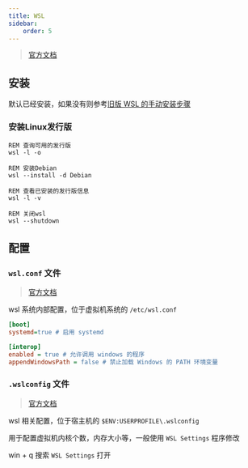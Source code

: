 ```yaml
---
title: WSL
sidebar:
    order: 5
---
```


> [官方文档](https://learn.microsoft.com/zh-cn/windows/wsl)

## 安装

默认已经安装，如果没有则参考[旧版 WSL 的手动安装步骤](https://learn.microsoft.com/zh-cn/windows/wsl/install-manual)

### 安装Linux发行版

```batch
REM 查询可用的发行版
wsl -l -o

REM 安装Debian
wsl --install -d Debian

REM 查看已安装的发行版信息
wsl -l -v

REM 关闭wsl
wsl --shutdown
```

## 配置

### `wsl.conf` 文件

> [官方文档](https://learn.microsoft.com/zh-cn/windows/wsl/wsl-config#wslconf)

wsl 系统内部配置，位于虚拟机系统的 `/etc/wsl.conf`

```ini
[boot]
systemd=true # 启用 systemd

[interop]
enabled = true # 允许调用 windows 的程序
appendWindowsPath = false # 禁止加载 Windows 的 PATH 环境变量
```

### `.wslconfig` 文件

> [官方文档](https://learn.microsoft.com/zh-cn/windows/wsl/wsl-config#wslconfig)

wsl 相关配置，位于宿主机的 `$ENV:USERPROFILE\.wslconfig`

用于配置虚拟机内核个数，内存大小等，一般使用 `WSL Settings` 程序修改

win + q 搜索 `WSL Settings` 打开
